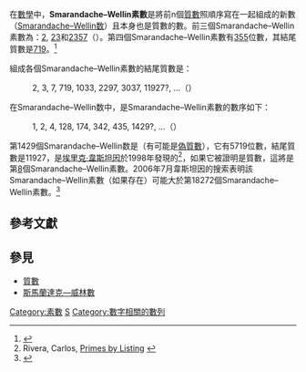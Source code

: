 {{NotChineseTitle|time=2019-09-30T17:29:01+00:00}}
{{noteTA|G1=Math}}

在[[數學|數學]]中，'''Smarandache–Wellin素數'''是將前n個[[質數|質數]]照順序寫在一起組成的新數（[[Smarandache–Wellin数|Smarandache–Wellin数]]）且本身也是質數的數。前三個Smarandache–Wellin素數為：[[2|2]], [[23|23]]和[[2357|2357]]（{{OEIS2C|id=A069151}}）。第四個Smarandache–Wellin素數有[[355|355]]位數，其結尾質數是[[719|719]]。<ref>{{cite book
  | last = Pomerance
  | first = Carl B.
  | coauthors = Crandall, Richard E.
  | authorlink = Carl Pomerance
  | title = Prime Numbers: a computational perspective
  | url = https://archive.org/details/primenumberscomp00cran_805
  | publisher = Springer
  | date = 2001
  | pages = [https://archive.org/details/primenumberscomp00cran_805/page/n90 78] Ex 1.86
  | isbn = 0387252827 }}
</ref>

組成各個Smarandache–Wellin素數的結尾質數是：
: 2, 3, 7, 719, 1033, 2297, 3037, 11927?, ...（{{OEIS2C|id=A046284}}）

在Smarandache–Wellin数中，是Smarandache–Wellin素數的數序如下：
: 1, 2, 4, 128, 174, 342, 435, 1429?, ...（{{OEIS2C|id=A046035}}）

第1429個Smarandache–Wellin数是{{link-en|可能質數|Probable prime}}（有可能是[[偽質數|偽質數]]），它有5719位數，結尾質數是11927，是[[埃里克·韋斯坦因|埃里克·韋斯坦因]]於1998年發現的<ref>Rivera, Carlos, [http://www.primepuzzles.net/puzzles/puzz_008.htm Primes by Listing] {{Wayback|url=http://www.primepuzzles.net/puzzles/puzz_008.htm |date=20110709094251 }}</ref>，如果它被證明是質數，這將是第[[8|8]]個Smarandache–Wellin素數。2006年7月韋斯坦因的搜索表明該Smarandache–Wellin素數（如果存在）可能大於第18272個Smarandache–Wellin素數。<ref>{{MathWorld|title=Integer Sequence Primes|urlname=IntegerSequencePrimes}}</ref>

== 參考文獻 ==

<references/>

== 參見 ==

* [[質數|質數]]
* [[斯馬蘭達克—威林數|斯馬蘭達克—威林數]]

{{Num-stub}}

[[Category:素數|Category:素數]]
[[Category:整数数列|S]]
[[Category:數字相關的數列|Category:數字相關的數列]]